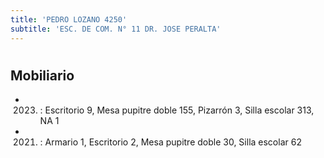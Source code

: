 ```yaml
---
title: 'PEDRO LOZANO 4250'
subtitle: 'ESC. DE COM. N° 11 DR. JOSE PERALTA'
---
```


#


## Mobiliario

*  (2023) : Escritorio 9, Mesa pupitre doble 155, Pizarrón 3, Silla escolar 313, NA 1 

*  (2021) : Armario 1, Escritorio 2, Mesa pupitre doble 30, Silla escolar 62 



